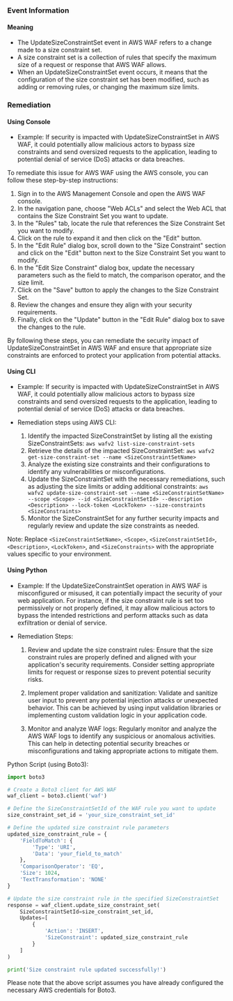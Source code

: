 
### Event Information

#### Meaning

- The UpdateSizeConstraintSet event in AWS WAF refers to a change made to a size constraint set. 
- A size constraint set is a collection of rules that specify the maximum size of a request or response that AWS WAF allows. 
- When an UpdateSizeConstraintSet event occurs, it means that the configuration of the size constraint set has been modified, such as adding or removing rules, or changing the maximum size limits.

### Remediation

#### Using Console

- Example: If security is impacted with UpdateSizeConstraintSet in AWS WAF, it could potentially allow malicious actors to bypass size constraints and send oversized requests to the application, leading to potential denial of service (DoS) attacks or data breaches.

To remediate this issue for AWS WAF using the AWS console, you can follow these step-by-step instructions:

1. Sign in to the AWS Management Console and open the AWS WAF console.
2. In the navigation pane, choose "Web ACLs" and select the Web ACL that contains the Size Constraint Set you want to update.
3. In the "Rules" tab, locate the rule that references the Size Constraint Set you want to modify.
4. Click on the rule to expand it and then click on the "Edit" button.
5. In the "Edit Rule" dialog box, scroll down to the "Size Constraint" section and click on the "Edit" button next to the Size Constraint Set you want to modify.
6. In the "Edit Size Constraint" dialog box, update the necessary parameters such as the field to match, the comparison operator, and the size limit.
7. Click on the "Save" button to apply the changes to the Size Constraint Set.
8. Review the changes and ensure they align with your security requirements.
9. Finally, click on the "Update" button in the "Edit Rule" dialog box to save the changes to the rule.

By following these steps, you can remediate the security impact of UpdateSizeConstraintSet in AWS WAF and ensure that appropriate size constraints are enforced to protect your application from potential attacks.

#### Using CLI

- Example: If security is impacted with UpdateSizeConstraintSet in AWS WAF, it could potentially allow malicious actors to bypass size constraints and send oversized requests to the application, leading to potential denial of service (DoS) attacks or data breaches.

- Remediation steps using AWS CLI:
  1. Identify the impacted SizeConstraintSet by listing all the existing SizeConstraintSets: `aws wafv2 list-size-constraint-sets`
  2. Retrieve the details of the impacted SizeConstraintSet: `aws wafv2 get-size-constraint-set --name <SizeConstraintSetName>`
  3. Analyze the existing size constraints and their configurations to identify any vulnerabilities or misconfigurations.
  4. Update the SizeConstraintSet with the necessary remediations, such as adjusting the size limits or adding additional constraints: `aws wafv2 update-size-constraint-set --name <SizeConstraintSetName> --scope <Scope> --id <SizeConstraintSetId> --description <Description> --lock-token <LockToken> --size-constraints <SizeConstraints>`
  5. Monitor the SizeConstraintSet for any further security impacts and regularly review and update the size constraints as needed.

Note: Replace `<SizeConstraintSetName>`, `<Scope>`, `<SizeConstraintSetId>`, `<Description>`, `<LockToken>`, and `<SizeConstraints>` with the appropriate values specific to your environment.

#### Using Python

- Example: If the UpdateSizeConstraintSet operation in AWS WAF is misconfigured or misused, it can potentially impact the security of your web application. For instance, if the size constraint rule is set too permissively or not properly defined, it may allow malicious actors to bypass the intended restrictions and perform attacks such as data exfiltration or denial of service.

- Remediation Steps:
  1. Review and update the size constraint rules: Ensure that the size constraint rules are properly defined and aligned with your application's security requirements. Consider setting appropriate limits for request or response sizes to prevent potential security risks.
  
  2. Implement proper validation and sanitization: Validate and sanitize user input to prevent any potential injection attacks or unexpected behavior. This can be achieved by using input validation libraries or implementing custom validation logic in your application code.
  
  3. Monitor and analyze WAF logs: Regularly monitor and analyze the AWS WAF logs to identify any suspicious or anomalous activities. This can help in detecting potential security breaches or misconfigurations and taking appropriate actions to mitigate them.

Python Script (using Boto3):
```python
import boto3

# Create a Boto3 client for AWS WAF
waf_client = boto3.client('waf')

# Define the SizeConstraintSetId of the WAF rule you want to update
size_constraint_set_id = 'your_size_constraint_set_id'

# Define the updated size constraint rule parameters
updated_size_constraint_rule = {
    'FieldToMatch': {
        'Type': 'URI',
        'Data': 'your_field_to_match'
    },
    'ComparisonOperator': 'EQ',
    'Size': 1024,
    'TextTransformation': 'NONE'
}

# Update the size constraint rule in the specified SizeConstraintSet
response = waf_client.update_size_constraint_set(
    SizeConstraintSetId=size_constraint_set_id,
    Updates=[
        {
            'Action': 'INSERT',
            'SizeConstraint': updated_size_constraint_rule
        }
    ]
)

print('Size constraint rule updated successfully!')
```
Please note that the above script assumes you have already configured the necessary AWS credentials for Boto3.


